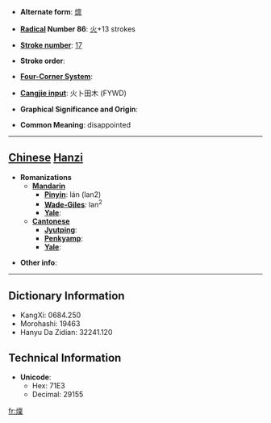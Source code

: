 * '''Alternate form''': [[燷]]

* '''[[Wiktionary:Chinese radical index| Radical]] Number 86''': [[Wiktionary:Chinese radical index 火|火]]+13 strokes

* '''[[Wiktionary:Chinese total strokes index|Stroke number]]''': [[Wiktionary:Chinese total strokes index 17|17]]

* '''Stroke order''': 

* '''[[Wiktionary:Chinese four corner index|Four-Corner System]]''': 

* '''[[Wiktionary:Chinese Cangjie index|Cangjie input]]''': 火卜田木 (FYWD)

* '''Graphical Significance and Origin''': 

* '''Common Meaning''': disappointed

----

== [[Chinese]] [[Hanzi]] ==

* '''Romanizations'''
** '''[[Mandarin]]'''
*** '''[[Pinyin]]''': lán (lan2)
*** '''[[Wade-Giles]]''': lan<sup>2</sup>
*** '''[[Yale]]''': 
** '''[[Cantonese]]'''
*** '''[[Jyutping]]''':
*** '''[[Penkyamp]]''': 
*** '''[[Yale]]''': 

* '''Other info''': 

----

== Dictionary Information ==

* KangXi: 0684.250
* Morohashi: 19463
* Hanyu Da Zidian: 32241.120

== Technical Information ==

* '''Unicode''':
** Hex: 71E3
** Decimal: 29155

[[fr:燣]]